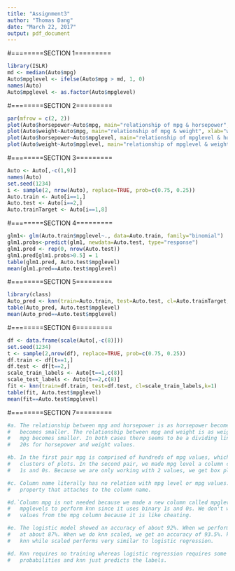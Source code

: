 ---
title: "Assignment3"
author: "Thomas Dang"
date: "March 22, 2017"
output: pdf_document
---

#========SECTION 1=========
```{r}
library(ISLR)
md <- median(Auto$mpg)
Auto$mpglevel <- ifelse(Auto$mpg > md, 1, 0)
names(Auto)
Auto$mpglevel <- as.factor(Auto$mpglevel)
```

#========SECTION 2=========
```{r}
par(mfrow = c(2, 2))  
plot(Auto$horsepower~Auto$mpg, main="relationship of mpg & horsepower", xlab="horsepower", ylab = "mpg", col=(Auto$mpglevel))
plot(Auto$weight~Auto$mpg, main="relationship of mpg & weight", xlab="weight", ylab = "mpg", col=(Auto$mpglevel))
plot(Auto$horsepower~Auto$mpglevel, main="relationship of mpglevel & horsepower", xlab="horsepower", ylab = "mpglevel")
plot(Auto$weight~Auto$mpglevel, main="relationship of mpglevel & weight", xlab="weight", ylab = "mpglevel")
```

#========SECTION 3=========
```{r}
Auto <- Auto[,-c(1,9)]
names(Auto)
set.seed(1234)
i <- sample(2, nrow(Auto), replace=TRUE, prob=c(0.75, 0.25))
Auto.train <- Auto[i==1,]
Auto.test <- Auto[i==2,]
Auto.trainTarget <- Auto[i==1,8]
```

#========SECTION 4=========
```{r}
glm1<- glm(Auto.train$mpglevel~., data=Auto.train, family="binomial")
glm1.probs<-predict(glm1, newdata=Auto.test, type="response")
glm1.pred <- rep(0, nrow(Auto.test))
glm1.pred[glm1.probs>0.5] = 1
table(glm1.pred, Auto.test$mpglevel)
mean(glm1.pred==Auto.test$mpglevel)
```
#========SECTION 5=========
```{r}
library(class)
Auto_pred <- knn(train=Auto.train, test=Auto.test, cl=Auto.trainTarget, k=1)
table(Auto_pred, Auto.test$mpglevel)
mean(Auto_pred==Auto.test$mpglevel)
```
#========SECTION 6=========
```{r}
df <- data.frame(scale(Auto[,-c(8)]))
set.seed(1234)
t <- sample(2,nrow(df), replace=TRUE, prob=c(0.75, 0.25))
df.train <- df[t==1,]
df.test <- df[t==2,]
scale_train_labels <- Auto[t==1,c(8)]
scale_test_labels <- Auto[t==2,c(8)]
fit <- knn(train=df.train, test=df.test, cl=scale_train_labels,k=1)
table(fit, Auto.test$mpglevel)
mean(fit==Auto.test$mpglevel)
```
#========SECTION 7=========
```{r}
#a. The relationship between mpg and horsepower is as horsepower becomes bigger, mpg
#   becomes smaller. The relationship between mpg and weight is as weight becomes bigger,
#   mpg becomes smaller. In both cases there seems to be a dividing line at around the mid
#   20s for horsepower and weight values.

#b. In the first pair mpg is comprised of hundreds of mpg values, which is why we get
#   clusters of plots. In the second pair, we made mpg level a column comprise of binary
#   1s and 0s. Because we are only working with 2 values, we get box plots.

#c. Column name literally has no relation with mpg level or mpg values. There is no physical
#   property that attaches to the column name.

#d.`Column mpg is not needed because we made a new column called mpglevels, and we will use 
#   mpglevels to perform knn since it uses binary 1s and 0s. We don't want to use hundreds of
#   values from the mpg column because it is like cheating.

#e. The logistic model showed an accuracy of about 92%. When we performed knn unscaled, we get an accuracy
#   at about 87%. When we do knn scaled, we get an accuracy of 93.5%. knn unscaled performs the poorest.
#   knn while scaled performs very similar to logistic regression.

#d. Knn requires no training whereas logistic regression requires some training. Logistic regression predicts
#   probabilities and knn just predicts the labels.
```
